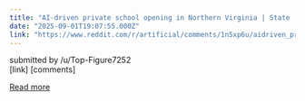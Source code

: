 ```yaml
---
title: "AI-driven private school opening in Northern Virginia | State | insidenova.com"
date: "2025-09-01T19:07:55.000Z"
link: "https://www.reddit.com/r/artificial/comments/1n5xp6u/aidriven_private_school_opening_in_northern/"
---
```


submitted by    /u/Top-Figure7252  
 [link]   [comments]

[Read more](https://www.reddit.com/r/artificial/comments/1n5xp6u/aidriven_private_school_opening_in_northern/)
